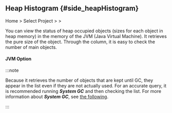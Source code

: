 ## Heap Histogram {#side_heapHistogram}

Home &gt; Select Project &gt; <Cmdname sid="side_agentsConfiguration" className="uitext" /> &gt; <Cmdname sid="side_heapHistogram" className="uitext" />

<ImgLang img='ipa-heap-histogram-java.png' desc='Heap Histogram' />

You can view the status of heap occupied objects (sizes for each object in heap memory) in the memory of the JVM (Java Virtual Machine). It retrieves the pure size of the object. Through the <Cmdname sid="count" className="uitext" /> column, it is easy to check the number of main objects. 

#### JVM Option


<Jvm />

:::note 

Because it retrieves the number of objects that are kept until GC, they appear in the list even if they are not actually used. For an accurate query, it is recommended running ***System GC*** and then checking the list. For more information about ***System GC***, see [the following](#side_systemGarbageCollection).

:::
